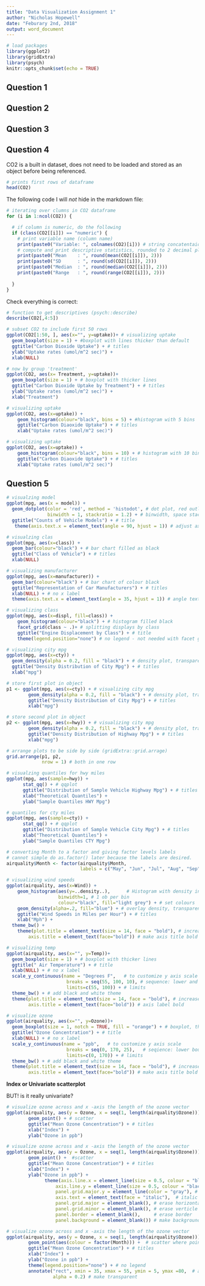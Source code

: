 ---
title: "Data Visualization Assignment 1"
author: "Nicholas Hopewell"
date: "Feburary 2nd, 2018"
output: word_document
---

```{r setup, include=FALSE}
# load packages
library(ggplot2)
library(gridExtra)
library(psych)
knitr::opts_chunk$set(echo = TRUE)
```

## Question 1

## Question 2

## Question 3


## Question 4

CO2 is a built in dataset, does not need to be loaded and stored as an object before being referenced. 
```{r, echo=FALSE}
# prints first rows of dataframe
head(CO2)
```

The following code I will *not* hide in the markdown file:
```{r, warning=FALSE, message=FALSE}
# iterating over clumns in CO2 dataframe
for (i in 1:ncol(CO2)) {

  # if column is numeric, do the following 
  if (class(CO2[[i]]) == "numeric") {
    # print variable name (column name) 
    print(paste0("Variable: ", colnames(CO2)[i])) # string concatentaion (similar to cat())
    # compute and print descriptive statistics, rounded to 2 decimal places
    print(paste0("Mean    : ", round(mean(CO2[[i]]), 2)))
    print(paste0("SD      : ", round(sd(CO2[[i]]), 2)))
    print(paste0("Median  : ", round(median(CO2[[i]]), 2)))
    print(paste0("Range   : ", round(range(CO2[[i]]), 2)))
    
  }
}
```
Check everything is correct:
```{r, echo = FALSE, warning=FALSE, message=FALSE}

# function to get descriptives (psych::describe)
describe(CO2[,4:5])
```


```{r, echo = FALSE, warning=FALSE, message=FALSE}

# subset CO2 to include first 50 rows
ggplot(CO2[1:50, ], aes(x="", y=uptake))+ # visualizing uptake
  geom_boxplot(size = 1) + #boxplot with lines thicker than default
  ggtitle("Carbon Dioxide Uptake") + # titles
  ylab("Uptake rates (umol/m^2 sec)") +
  xlab(NULL)
```
```{r, echo = FALSE, warning=FALSE, message=FALSE}
# now by group 'treatment'
ggplot(CO2, aes(x= Treatment, y=uptake))+
  geom_boxplot(size = 1) + # boxplot with thicker lines
  ggtitle("Carbon Dioxide Uptake by Treatment") + # titles
  ylab("Uptake rates (umol/m^2 sec)") +
  xlab("Treatment")
```
```{r, echo = FALSE, warning=FALSE, message=FALSE}
# visualizing uptake
ggplot(CO2, aes(x=uptake)) +
    geom_histogram(colour="black", bins = 5) + #histogram with 5 bins
    ggtitle("Carbon Diaoxide Uptake") + # titles
    xlab("Uptake rates (umol/m^2 sec)") 
```
```{r, echo = FALSE, warning=FALSE, message=FALSE}
# visualizing uptake
ggplot(CO2, aes(x=uptake)) +
    geom_histogram(colour="black", bins = 10) + # histogram with 10 bins
    ggtitle("Carbon Diaoxide Uptake") + # titles
    xlab("Uptake rates (umol/m^2 sec)") 
```


## Question 5

```{r, echo = FALSE, fig.width=12, fig.height=8}
# visualzing model
ggplot(mpg, aes(x = model)) + 
  geom_dotplot(color = 'red', method = 'histodot', # dot plot, red outline, histogram format to remove overlapping 
               binwidth = 1, stackratio = 1.2) + # binwidth, space stacked dots slightly
  ggtitle("Counts of Vehicle Models") + # title
   theme(axis.text.x = element_text(angle = 90, hjust = 1)) # adjust axis labels to 90 degrees, anchor labels to scale line
```


```{r, echo = FALSE, warning=FALSE, message=FALSE}
# visualzing clas
ggplot(mpg, aes(x=class)) +
  geom_bar(colour="black") + # bar chart filled as black
  ggtitle("Class of Vehicle") + # titles
  xlab(NULL)
```

```{r,echo = FALSE, warning=FALSE, message=FALSE}
# visualizing manufacturer
ggplot(mpg, aes(x=manufacturer)) +
  geom_bar(colour="black") + # bar chart of colour black
  ggtitle("Representation of Car Manufacturers") + # titles
  xlab(NULL) + # no x label 
  theme(axis.text.x = element_text(angle = 35, hjust = 1)) # angle text and fix horrizontal adjustment
```

```{r, echo = FALSE, warning=FALSE, message=FALSE, fig.height=8}
# visualizing class
ggplot(mpg, aes(x=displ, fill=class)) +
    geom_histogram(colour="black") + # histogram filled black
    facet_grid(class ~ .)+ # splitting displays by class
    ggtitle("Engine Displacement by Class") + # title
    theme(legend.position="none") # no legend - not needed with facet grid
```

```{r, echo = FALSE, warning=FALSE, message=FALSE}

# visualizing city mpg
ggplot(mpg, aes(x=cty)) + 
  geom_density(alpha = 0.2, fill = "black") + # density plot, transparent, filled black
  ggtitle("Density Distribution of City Mpg") + # titles
  xlab("mpg")
```

```{r, echo = FALSE, warning=FALSE, message=FALSE, fig.width = 8}

# store first plot in object
p1 <- ggplot(mpg, aes(x=cty)) + # visualizing city mpg
        geom_density(alpha = 0.2, fill = "black") + # density plot, transparent, filled black
        ggtitle("Density Distribution of City Mpg") + # titles
        xlab("mpg")

# store second plot in object
p2 <- ggplot(mpg, aes(x=hwy)) + # visualizing city mpg
        geom_density(alpha = 0.2, fill = "black") + # density plot, transparent, filled black
        ggtitle("Density Distribution of Highway Mpg") + # titles
        xlab("mpg")

# arrange plots to be side by side (gridExtra::grid.arrage)
grid.arrange(p1, p2,
             nrow = 1) # both in one row

```

```{r, echo = FALSE, warning=FALSE, message=FALSE}
# visualzing quantiles for hwy miles
ggplot(mpg, aes(sample=hwy)) + 
      stat_qq() + # qqplot
      ggtitle("Distribution of Sample Vehicle Highway Mpg") + # titles
      xlab("Theoretical Quantiles") +
      ylab("Sample Quantiles HWY Mpg")
```


```{r, echo = FALSE, warning=FALSE, message=FALSE}
# quantiles for cty miles
ggplot(mpg, aes(sample=cty)) + 
      stat_qq() + # qqplot
      ggtitle("Distribution of Sample Vehicle City Mpg") + # titles
      xlab("Theoretical Quantiles") +
      ylab("Sample Quantiles CTY Mpg")
```




```{r, echo = FALSE, warning=FALSE, message=FALSE}
# converting Month to a factor and giving factor levels labels
# cannot simple do as.factor() later because the labels are desired. 
airquality$Month <- factor(airquality$Month,
                           labels = c("May", "Jun", "Jul", "Aug", "Sep"))

# visualizing wind speeds
ggplot(airquality, aes(x=Wind)) + 
    geom_histogram(aes(y=..density..),      # Histogram with density instead of count on y-axis
                   binwidth=1, # 1 ob per bin
                   colour="black", fill="light grey") + # set colours
    geom_density(alpha=.2, fill="blue") + # overlay density, transparent, blue
    ggtitle("Wind Speeds in Miles per Hour") + # titles
    xlab("Mph") +
  theme_bw() +
    theme(plot.title = element_text(size = 14, face = "bold"), # increase title size and make bold
        axis.title = element_text(face="bold")) # make axis title bold
```

```{r, echo=FALSE, warning=FALSE, message=FALSE}
# visualizing temp
ggplot(airquality, aes(x="", y=Temp))+
  geom_boxplot(size = 1) + # boxplot with thicker lines
  ggtitle(" Air Temperature") + # title
  xlab(NULL) + # no x label
  scale_y_continuous(name = "Degrees F",   # to customize y axis scale
                      breaks = seq(55, 100, 10), # sequence: lower and upper bounds with interval
                      limits=c(55, 100)) + # limits
  theme_bw() + # add black and white theme 
  theme(plot.title = element_text(size = 14, face = "bold"), # increase title size and make bold
        axis.title = element_text(face="bold")) # axis label bold
```

```{r, echo=FALSE, warning=FALSE, message=FALSE}

# visualize ozone
ggplot(airquality, aes(x="", y=Ozone))+
  geom_boxplot(size = 1, notch = TRUE, fill = "orange") + # boxplot, thicker lines, add notch around median, orange
  ggtitle("Ozone Concentration") + # title
  xlab(NULL) + # no x label
  scale_y_continuous(name = "ppb",   # to customize y axis scale
                      breaks = seq(0, 170, 25),   # seqience: lower bound, upper bound, and intervals
                      limits=c(0, 170)) + # limits
  theme_bw() + # add black and white theme
  theme(plot.title = element_text(size = 14, face = "bold"), # increase size of title and make bold
        axis.title = element_text(face="bold")) # make axis title bold
```

**Index or Univariate scatterplot**

BUT! is it really univariate?

```{r,echo=FALSE, fig.width= 5, fig.height=3, warning=FALSE, message=FALSE}

# visualize ozone across and x -axis the length of the ozone vector
ggplot(airquality, aes(y = Ozone, x = seq(1, length(airquality$Ozone)))) + 
        geom_point() + # scatter
        ggtitle("Mean Ozone Concentration") + # titles
        xlab("Index") +
        ylab("Ozone in ppb")

```

```{r,echo=FALSE, fig.width= 5, fig.height=3, warning=FALSE, message=FALSE}

# visualize ozone across and x -axis the length of the ozone vector
ggplot(airquality, aes(y = Ozone, x = seq(1, length(airquality$Ozone)))) + 
        geom_point() +  #scatter
        ggtitle("Mean Ozone Concentration") + # titles
        xlab("Index") +
        ylab("Ozone in ppb") +
              theme(axis.line.x = element_line(size = 0.5, colour = "black"), #give axes lines, specify size and colour
                  axis.line.y = element_line(size = 0.5, colour = "black"),
                  panel.grid.major.y = element_line(color = "gray"), # grey grid lines
                  axis.text = element_text(face = "italic"),  # italic values on scales
                  panel.grid.major = element_blank(), # erase horizontal grid lines
                  panel.grid.minor = element_blank(), # erase verticle grid lines
                  panel.border = element_blank(),     # erase border
                  panel.background = element_blank()) # make background white


```


```{r, echo=FALSE, fig.width= 5, fig.height=3, warning=FALSE, message=FALSE}

# visualize ozone across and x -axis the length of the ozone vector
ggplot(airquality, aes(y = Ozone, x = seq(1, length(airquality$Ozone)))) + 
        geom_point(aes(colour = factor(Month))) +  # scatter where points are coloured by month
        ggtitle("Mean Ozone Concentration") + # titles
        xlab("Index") +
        ylab("Ozone in ppb") +
        theme(legend.position="none") + # no legend
        annotate("rect", xmin = 35, xmax = 55, ymin = 5, ymax =80,  # add an overlayed rectangle, specifying location on x and y
                 alpha = 0.2) # make transparent
```